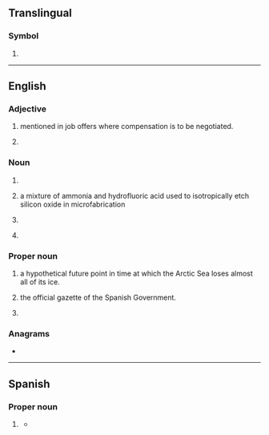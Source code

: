 {{also|boe|BoE|Böe|Bö}}
==Translingual==

===Symbol===
{{mul-symbol}}

# {{IATA|Boundji Airport||Boundji||Republic of the Congo}}

----

==English==
{{wikipedia|lang=en}}

===Adjective===
{{en-adj|-}}

# {{initialism of|en||based on experience|dot=,}} mentioned in job offers where compensation is to be negotiated.
# {{init of|en|bind on equip}}

===Noun===
{{en-noun|~}}

# {{init of|en|[[basis]] of [[estimate]]}}
# {{init of|en|{{w|buffered oxide etch}}|dot=,}} a mixture of ammonia and hydrofluoric acid used to isotropically etch silicon oxide in microfabrication
# {{init of|en|[[board]] [[of]] [[education]]}}
# {{initialism of|en|barrel of oil equivalent}} {{gloss|a unit of energy}}


===Proper noun===
{{en-proper noun}}

# {{init of|en|{{w|Blue Ocean Event}}|dot=,}} a hypothetical future point in time at which the Arctic Sea loses almost all of its ice.
# {{init of|en|{{w|Boletín Oficial del Estado}}|dot=,}} the official gazette of the Spanish Government.
# {{init of|en|{{w|Bank of England}}}}

===Anagrams===
* {{anagrams|en|a=beo|BEO|EOB|OBE|OEB|obe}}

----

==Spanish==

===Proper noun===
{{es-proper noun|m}}

# {{lb|es|Spain}} {{initialism of|es|{{w|Boletín Oficial del Estado}}|gloss=Official State Gazette}}
#* {{quote-web|es|title=Las comunidades hacen acopio de material ante un posible rebrote|work=El País|date=2020-05-18|url=https://elpais.com/sociedad/2020-05-17/las-comunidades-hacen-acopio-de-material-ante-un-posible-rebrote.html|passage=El Ministerio de Sanidad no facilita esa información, como tampoco divulga los datos sobre stock que le reportan semanalmente las comunidades autónomas, obligadas a hacerlo mediante varias órdenes publicadas en el '''BOE''' desde mediados de marzo.}}